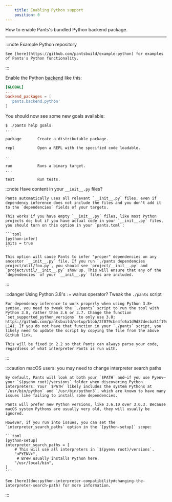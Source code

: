 ```yaml
---
    title: Enabling Python support
    position: 0
---
```



How to enable Pants's bundled Python backend package.

---


:::note Example Python repository

    See [here](https://github.com/pantsbuild/example-python) for examples of Pants's Python functionality.

:::

Enable the Python [backend](doc:backends) like this:
```toml title="pants.toml"
[GLOBAL]
...
backend_packages = [
  'pants.backend.python'
]
```

You should now see some new goals available:
```text title="Shell"
$ ./pants help goals
...

package       Create a distributable package.

repl          Open a REPL with the specified code loadable.

...

run           Runs a binary target.
...

test          Run tests.
```



:::note Have content in your `__init__.py` files?

    Pants automatically uses all relevant `__init__.py` files, even if dependency inference does not include the files and you don't add it to the `dependencies` fields of your targets.
    
    This works if you have empty `__init__.py` files, like most Python projects do; but if you have actual code in your `__init__.py` files, you should turn on this option in your `pants.toml`:
    
    ```toml
    [python-infer]
    inits = true
    ```
    
    This option will cause Pants to infer "proper" dependencies on any ancestor `__init__.py` file. If you run `./pants dependencies project/util/foo.py`, you should see `project/__init__.py` and `project/util/__init__.py` show up. This will ensure that any of the `dependencies` of your `__init__.py` files are included.

:::



:::danger Using Python 3.8's `:=` walrus operator? Tweak the `./pants` script

    For dependency inference to work properly when using Python 3.8+ syntax, you need to tweak the `./pants` script to run the tool with Python 3.8, rather than 3.6 or 3.7. Change the function `set_supported_python_versions` to only use 3.8: https://github.com/pantsbuild/setup/blob/2f079cbe4fc6a1d9d87decba51f19d7689aee69e/pants#L140-L141. If you do not have that function in your `./pants` script, you likely need to update the script by copying the file from the above GitHub link.
    
    This will be fixed in 2.2 so that Pants can always parse your code, regardless of what interpreter Pants is run with.

:::



:::caution macOS users: you may need to change interpreter search paths

    By default, Pants will look at both your `$PATH` and—if you use Pyenv—your `$(pyenv root)/versions` folder when discovering Python interpreters. Your `$PATH` likely includes the system Pythons at `/usr/bin/python` and `/usr/bin/python3`, which are known to have many issues like failing to install some dependencies.
    
    Pants will prefer new Python versions, like 3.6.10 over 3.6.3. Because macOS system Pythons are usually very old, they will usually be ignored.
    
    However, if you run into issues, you can set the `interpreter_search_paths` option in the `[python-setup]` scope:
    
    ```toml
    [python-setup]
    interpreter_search_paths = [
        # This will use all interpreters in `$(pyenv root)/versions`.
        "<PYENV>",
         # Brew usually installs Python here. 
        "/usr/local/bin",
    ]
    ```
    
    See [here](doc:python-interpreter-compatibility#changing-the-interpreter-search-path) for more information.

:::